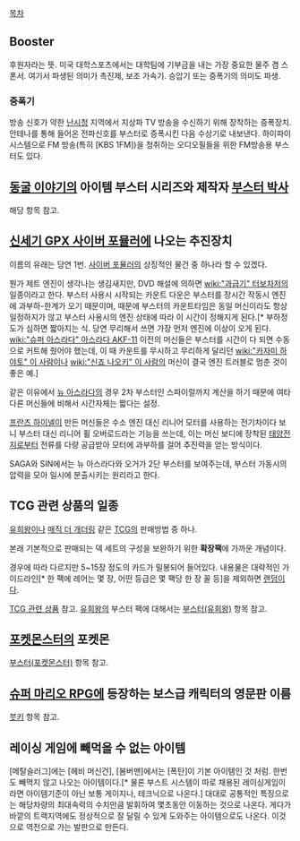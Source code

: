 [[목차]]

== Booster ==
후원자라는 뜻. 미국 대학스포츠에서는 대학팀에 기부금을 내는 가장 중요한 물주 겸 스폰서. 여기서 파생된 의미가 촉진제, 보조 가속기. 승압기 또는 증폭기의 의미도 파생.

=== 증폭기 ===
방송 신호가 약한 [[난시청]] 지역에서 지상파 TV 방송을 수신하기 위해 장착하는 증폭장치. 안테나를 통해 들어온 전파신호를 부스터로 증폭시킨 다음 수상기로 내보낸다. 하이파이 시스템으로 FM 방송(특히 [KBS 1FM])을 청취하는 오디오필들을 위한 FM방송용 부스터도 있다.


== [[동굴 이야기]]의 아이템 부스터 시리즈와 제작자 [[부스터 박사]] ==
해당 항목 참고.


== [[신세기 GPX 사이버 포뮬러]]에 나오는 추진장치 ==
이름의 유래는 당연 1번. [[사이버 포뮬러]]의 상징적인 물건 중 하나라 할 수 있겠다.

뭔가 제트 엔진이 생각나는 생김새지만, DVD 해설에 의하면 [[wiki:"과급기" 터보차저]]의 일종이라고 한다. 부스터 사용시 시작되는 카운트 다운은 부스터를 장시간 작동시 엔진에 과부하-한계가 오기 때문이며, 때문에 부스터의 카운트타임은 동일 머신이라도 항상 일정하지가 않고 부스터 사용시의 엔진 상태에 따라 이 시간이 정해지게 된다.[* 부하정도가 심하면 짧아지는 식. 당연 무리해서 쓰면 가장 먼저 엔진에 이상이 오게 된다. [[wiki:"슈퍼 아스라다" 아스라다 AKF-11]] 이전의 머신들은 부스터를 시간이 다 되면 수동으로 커트해 줬어야 했는데, 이 때 카운트를 무시하고 무리하게 달리던 [[wiki:"카자미 하야토" 이 사람]]이나 [[wiki:"신죠 나오키" 이 사람]]의 머신이 결국 엔진 트러블로 멈춘 것이 좋은 예.]

같은 이유에서 [[뉴 아스라다]]의 경우 2차 부스터인 스파이럴까지 계산을 하기 때문에 여타 다른 머신들에 비해서 시간자체는 짧다는 설정.

[[프란츠 하이넬]]이 만든 머신들은 수소 엔진 대신 리니어 모터를 사용하는 전기차이다 보니 부스터 대신 리니어 휠 오버로드라는 기능을 쓰는데, 이는 머신 보디에 장착된 [[태양전지]]로부터 전류를 다량 공급받아 모터에 과부하를 걸어 추진력을 얻는 방식이다. 

SAGA와 SIN에서는 뉴 아스라다와 오거가 2단 부스터를 보여주는데, 부스터 가동시의 압력을 모아 일시에 분출시키는 원리라고 한다.


== TCG 관련 상품의 일종 ==
[[유희왕]]이나 [[매직 더 개더링]] 같은 [[TCG]]의 판매방법 중 하나. 

본래 기본적으로 판매되는 덱 세트의 구성을 보완하기 위한 '''확장팩'''에 가까운 개념이다.

경우에 따라 다르지만 5~15장 정도의 카드가 밀봉되어 들어있다. 내용물은 대략적인 가이드라인[* 한 팩에 레어는 몇 장, 어떤 등급은 몇 팩당 한 장 꼴 등]을 제외하면 [[랜덤]]이다. 

[[TCG 관련 상품]] 참고. [[유희왕]]의 부스터 팩에 대해서는 [[부스터(유희왕)]] 항목 참고.


== [[포켓몬스터]]의 포켓몬 ==
[[부스터(포켓몬스터)]] 항목 참고.


== [[슈퍼 마리오 RPG]]에 등장하는 보스급 캐릭터의 영문판 이름 ==
[[붓키]] 항목 참고.

== 레이싱 게임에 빼먹을 수 없는 아이템 ==

[메탈슬러그]에는 [헤비 머신건], [봄버맨]에서는 [폭탄]이 기본 아이템인 것 처럼. 한번도 빼먹지 않고 나오는 아이템이다.[* 물론 부스트 시스템이 따로 채용된 레이싱게임이라면 아이템기준이 아닌 보통 게이지나, 테크닉으로 나온다.] 대대로 공통적인 특징으로는 해당차량의 최대속력의 수치만큼 발휘하여 몇초동안 이동하는 것으로 나온다. 게다가 바깥의 트랙지역에도 정상적으로 잘 달릴 수 있게 도와주는 아이템으로도 나온다. 이것으로 역전으로 가는 발판으로 만든다.
